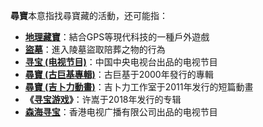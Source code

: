 '''尋寶'''本意指找尋寶藏的活動，还可能指：
*'''[[地理藏寶|地理藏寶]]'''：結合GPS等現代科技的一種戶外遊戲
*'''[[盜墓|盜墓]]'''：進入陵墓盜取陪葬之物的行為
*'''[[寻宝_(电视节目)|寻宝 (电视节目)]]'''：中国中央电视台出品的电视节目
*'''[[尋寶_(古巨基專輯)|尋寶 (古巨基專輯)]]'''：古巨基于2000年發行的專輯
*'''[[尋寶_(吉卜力動畫)|尋寶 (吉卜力動畫)]]'''：吉卜力工作室于2011年发行的短篇動畫
*'''《[[寻宝游戏|寻宝游戏]]》'''：许嵩于2018年发行的专辑
*'''[[森海寻宝|森海寻宝]]'''：香港电视广播有限公司出品的电视节目

{{disambig|S|CAT=二字消歧义}}